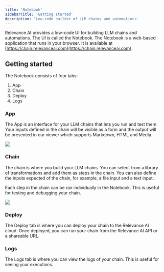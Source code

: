 ```yaml
---
title: 'Notebook'
sidebarTitle: 'Getting started'
description: 'Low-code builder of LLM chains and automations'
---
```


Relevance AI provides a low-code UI for building LLM chains and automations. The UI is called the Notebook. The Notebook is a web-based application that runs in your browser. It is available at [https://chain.relevanceai.com](https://chain.relevanceai.com).

## Getting started

The Notebook consists of four tabs:
1. App
2. Chain
3. Deploy
4. Logs

### App

The App is an interface for your LLM chains that lets you run and test them. Your inputs defined in the chain will be visible as a form and the output will be presented in our viewer which supports Markdown, HTML and Media.

<Frame caption="Screenshot of the App page in the Notebook">
  <img src="/images/notebook-app.png" />
</Frame>

### Chain

The chain is where you build your LLM chains. You can select from a library of transformations and add them as steps in the chain. You can also define the inputs expected of the chain, for example, a file input and a text input.

Each step in the chain can be ran individually in the Notebook. This is useful for testing and debugging your chain.

<Frame caption="Screenshot of the Chain page in the Notebook">
  <img src="/images/notebook-chain.png" />
</Frame>

### Deploy

The Deploy tab is where you can deploy your chain to the Relevance AI cloud. Once deployed, you can run your chain from the Relevance AI API or a shareable URL.

### Logs

The Logs tab is where you can view the logs of your chain. This is useful for seeing your executions.
